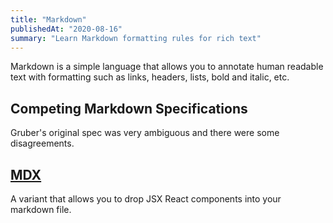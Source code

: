 ```yaml
---
title: "Markdown"
publishedAt: "2020-08-16"
summary: "Learn Markdown formatting rules for rich text"
---
```


Markdown is a simple language that allows you to annotate human readable text with formatting such as links, headers, lists, bold and italic, etc.

## Competing Markdown Specifications

Gruber's original spec was very ambiguous and there were some disagreements.

## [MDX](./MDX)

A variant that allows you to drop JSX React components into your markdown file.


<!--- © Eric Vicenti 2020. Licensed under Creative Commons CC BY-NC-SA 4.0 https://creativecommons.org/licenses/by-nc-sa/4.0/ -->
